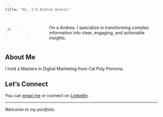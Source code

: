 ```yaml
---
title: "Hi, I'm Andrea Aceves"
---
```


::::: columns
::: {.column width="30%"}
![](C:/Users/adrea/OneDrive/Desktop/6400/6400/images/headshot.jpg){width="100%" style="border-radius: 50%;"}
:::

::: {.column width="70%" style="padding-left: 3rem;"}
I'm a Andrea. I specialize in transforming complex information into clear, engaging, and actionable insights.
:::
:::::

## About Me

I hold a Masters in Digital Marketing from Cal Poly Pomona.

## Let's Connect

You can [email me](adrea9x81@gmail.com) or connect on [LinkedIn](www.linkedin.com/in/andrea-aceves-309929222).

------------------------------------------------------------------------

*Welcome to my portfolio.*
